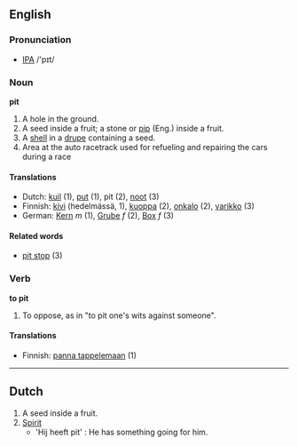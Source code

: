 ==English==
===Pronunciation===
* [[IPA]] /'pɪt/
=== Noun ===
'''pit'''
# A hole in the ground.
# A seed inside a fruit; a stone or [[pip]] (Eng.) inside a fruit.
# A [[shell]] in a [[drupe]] containing a seed.
# Area at the auto racetrack used for refueling and repairing the cars during a race

====Translations====

*Dutch: [[kuil]] (1), [[put]] (1), pit (2), [[noot]] (3)
*Finnish: [[kivi]] (hedelmässä, 1), [[kuoppa]] (2), [[onkalo]] (2), [[varikko]] (3)
*German: [[Kern]] ''m'' (1), [[Grube]] ''f'' (2), [[Box]] ''f'' (3)

====Related words====

* [[pit stop]] (3)

=== Verb ===
'''to pit'''
# To oppose, as in "to pit one's wits against someone".

==== Translations ====

*Finnish: [[panna tappelemaan]] (1)

-----

==Dutch==

# A seed inside a fruit.
# [[Spirit]]
#* 'Hij heeft pit' : He has something going for him.